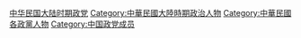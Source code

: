 [[Category:中华民国大陆时期政党|]]
[[Category:中華民國大陸時期政治人物|Category:中華民國大陸時期政治人物]]
[[Category:中華民國各政黨人物|Category:中華民國各政黨人物]]
[[Category:中国政党成员|Category:中国政党成员]]